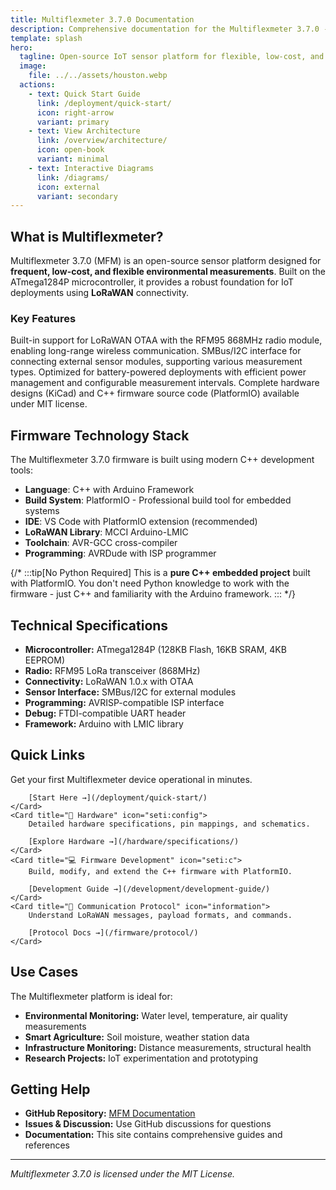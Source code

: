 ```yaml
---
title: Multiflexmeter 3.7.0 Documentation
description: Comprehensive documentation for the Multiflexmeter 3.7.0 - an open-source IoT sensor platform for environmental monitoring using LoRaWAN.
template: splash
hero:
  tagline: Open-source IoT sensor platform for flexible, low-cost, and frequent environmental measurements using LoRaWAN.
  image:
    file: ../../assets/houston.webp
  actions:
    - text: Quick Start Guide
      link: /deployment/quick-start/
      icon: right-arrow
      variant: primary
    - text: View Architecture
      link: /overview/architecture/
      icon: open-book
      variant: minimal
    - text: Interactive Diagrams
      link: /diagrams/
      icon: external
      variant: secondary
---
```



## What is Multiflexmeter?

Multiflexmeter 3.7.0 (MFM) is an open-source sensor platform designed for **frequent, low-cost, and flexible environmental measurements**. Built on the ATmega1284P microcontroller, it provides a robust foundation for IoT deployments using **LoRaWAN** connectivity.

### Key Features

<CardGrid stagger>
	<Card title="LoRaWAN Connectivity" icon="rocket">
		Built-in support for LoRaWAN OTAA with the RFM95 868MHz radio module, enabling long-range wireless communication.
	</Card>
	<Card title="Flexible Sensor Integration" icon="puzzle">
		SMBus/I2C interface for connecting external sensor modules, supporting various measurement types.
	</Card>
	<Card title="Low Power Design" icon="star">
		Optimized for battery-powered deployments with efficient power management and configurable measurement intervals.
	</Card>
	<Card title="Open Source Hardware & Firmware" icon="open-book">
		Complete hardware designs (KiCad) and C++ firmware source code (PlatformIO) available under MIT license.
	</Card>
</CardGrid>

## Firmware Technology Stack

The Multiflexmeter 3.7.0 firmware is built using modern C++ development tools:

- **Language**: C++ with Arduino Framework
- **Build System**: PlatformIO - Professional build tool for embedded systems
- **IDE**: VS Code with PlatformIO extension (recommended)
- **LoRaWAN Library**: MCCI Arduino-LMIC
- **Toolchain**: AVR-GCC cross-compiler
- **Programming**: AVRDude with ISP programmer

{/* :::tip[No Python Required]
This is a **pure C++ embedded project** built with PlatformIO. You don't need Python knowledge to work with the firmware - just C++ and familiarity with the Arduino framework.
::: */}

## Technical Specifications

- **Microcontroller:** ATmega1284P (128KB Flash, 16KB SRAM, 4KB EEPROM)
- **Radio:** RFM95 LoRa transceiver (868MHz)
- **Connectivity:** LoRaWAN 1.0.x with OTAA
- **Sensor Interface:** SMBus/I2C for external modules
- **Programming:** AVRISP-compatible ISP interface
- **Debug:** FTDI-compatible UART header
- **Framework:** Arduino with LMIC library

## Quick Links

<CardGrid>
	<Card title="🚀 Quick Start" icon="rocket">
		Get your first Multiflexmeter device operational in minutes.
		
		[Start Here →](/deployment/quick-start/)
	</Card>
	<Card title="🔧 Hardware" icon="seti:config">
		Detailed hardware specifications, pin mappings, and schematics.
		
		[Explore Hardware →](/hardware/specifications/)
	</Card>
	<Card title="💻 Firmware Development" icon="seti:c">
		Build, modify, and extend the C++ firmware with PlatformIO.
		
		[Development Guide →](/development/development-guide/)
	</Card>
	<Card title="📡 Communication Protocol" icon="information">
		Understand LoRaWAN messages, payload formats, and commands.
		
		[Protocol Docs →](/firmware/protocol/)
	</Card>
</CardGrid>

## Use Cases

The Multiflexmeter platform is ideal for:

- **Environmental Monitoring:** Water level, temperature, air quality measurements
- **Smart Agriculture:** Soil moisture, weather station data
- **Infrastructure Monitoring:** Distance measurements, structural health
- **Research Projects:** IoT experimentation and prototyping

## Getting Help

- **GitHub Repository:** [MFM Documentation](https://github.com/MrMisterMisterMister/MFM-docs)
- **Issues & Discussion:** Use GitHub discussions for questions
- **Documentation:** This site contains comprehensive guides and references

---

*Multiflexmeter 3.7.0 is licensed under the MIT License.*

